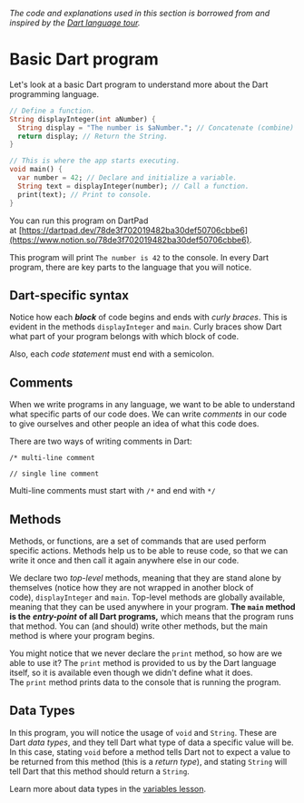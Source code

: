 *The code and explanations used in this section is borrowed from and inspired by the* *[Dart language tour](https://dart.dev/guides/language/language-tour).*

# **Basic Dart program**

Let's look at a basic Dart program to understand more about the Dart programming language.

```dart
// Define a function.
String displayInteger(int aNumber) {
  String display = "The number is $aNumber."; // Concatenate (combine) `aNumber` variable into a string.
  return display; // Return the String.
}

// This is where the app starts executing.
void main() {
  var number = 42; // Declare and initialize a variable.
  String text = displayInteger(number); // Call a function.
  print(text); // Print to console.
}
```

You can run this program on DartPad at [https://dartpad.dev/78de3f702019482ba30def50706cbbe6](https://www.notion.so/78de3f702019482ba30def50706cbbe6).

This program will print `The number is 42` to the console. In every Dart program, there are key parts to the language that you will notice.

## **Dart-specific syntax**

Notice how each ***block*** of code begins and ends with *curly braces*. This is evident in the methods `displayInteger` and `main`. Curly braces show Dart what part of your program belongs with which block of code.

Also, each *code statement* must end with a semicolon.

## **Comments**

When we write programs in any language, we want to be able to understand what specific parts of our code does. We can write *comments* in our code to give ourselves and other people an idea of what this code does.

There are two ways of writing comments in Dart:

`/* multi-line comment`

`// single line comment`

Multi-line comments must start with `/*` and end with `*/`

## **Methods**

Methods, or functions, are a set of commands that are used perform specific actions. Methods help us to be able to reuse code, so that we can write it once and then call it again anywhere else in our code.

We declare two *top-level* methods, meaning that they are stand alone by themselves (notice how they are not wrapped in another block of code), `displayInteger` and `main`. Top-level methods are globally available, meaning that they can be used anywhere in your program. **The `main` method is the** ***entry-point*** **of all Dart programs,** which means that the program runs that method. You can (and should) write other methods, but the main method is where your program begins.

You might notice that we never declare the `print` method, so how are we able to use it? The `print` method is provided to us by the Dart language itself, so it is available even though we didn't define what it does. The `print` method prints data to the console that is running the program.

## **Data Types**

In this program, you will notice the usage of `void` and `String`. These are Dart *data types*, and they tell Dart what type of data a specific value will be. In this case, stating `void` before a method tells Dart not to expect a value to be returned from this method (this is a *return type*), and stating `String` will tell Dart that this method should return a `String`.

Learn more about data types in the [variables lesson](https://github.com/LearnWhileDoing/dart-fundamentals/blob/main/understanding-dart/program-structure.md).